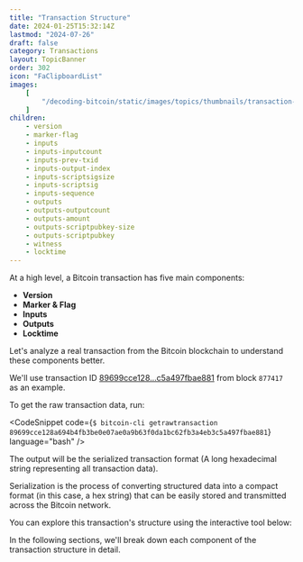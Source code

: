 ```yaml
---
title: "Transaction Structure"
date: 2024-01-25T15:32:14Z
lastmod: "2024-07-26"
draft: false
category: Transactions
layout: TopicBanner
order: 302
icon: "FaClipboardList"
images:
    [
        "/decoding-bitcoin/static/images/topics/thumbnails/transaction-module/tx-component.webp"
    ]
children:
    - version
    - marker-flag
    - inputs
    - inputs-inputcount
    - inputs-prev-txid
    - inputs-output-index
    - inputs-scriptsigsize
    - inputs-scriptsig
    - inputs-sequence
    - outputs
    - outputs-outputcount
    - outputs-amount
    - outputs-scriptpubkey-size
    - outputs-scriptpubkey
    - witness
    - locktime
---
```


At a high level, a Bitcoin transaction has five main components:

-   **Version**
-   **Marker & Flag**
-   **Inputs**
-   **Outputs**
-   **Locktime**

Let's analyze a real transaction from the Bitcoin blockchain to understand these components better.

We'll use transaction ID [89699cce128...c5a497fbae881](https://mempool.space/tx/89699cce128a694b4fb3be0e07ae0a9b63f0da1bc62fb3a4eb3c5a497fbae881) from block `877417` as an example.

To get the raw transaction data, run:

<CodeSnippet
    code={`$ bitcoin-cli getrawtransaction 89699cce128a694b4fb3be0e07ae0a9b63f0da1bc62fb3a4eb3c5a497fbae881`}
    language="bash"
/>

The output will be the serialized transaction format (A long hexadecimal string representing all transaction data).

<CodeSnippet
    code="010000000114e68f759adcfe66c6aa77d38dc0816cbecf3e9e12d76794f3f9e34c9b1a6e5e000000006b483045022100b18dd5124cf2fcd31af3747a55ed941867f781c340007d9d86dae9e04fa8933f02200bdf817b2e6122ba97b8de40541728ead3988df7462241d6ce70e0f6788e126c012102cd3dfbe89ebca9ee2cfeb5d36234c7d33bce1c329f8a0a318271a48fb9d259d2ffffffff0132aa3200000000002251205805e61a8cc830846e039fa137e791c65b489c9083d14d05a26caebb10d9bf7600000000"
    language="text"
    showLineNumbers={false}
/>
<ExpandableAlert title="What is Serialization?" type="info" expandable={false}>
    Serialization is the process of converting structured data into a compact
    format (in this case, a hex string) that can be easily stored and
    transmitted across the Bitcoin network.
</ExpandableAlert>

You can explore this transaction's structure using the interactive tool below:

<TransactionCreation />

In the following sections, we'll break down each component of the transaction structure in detail.
